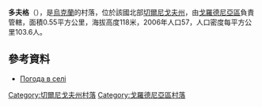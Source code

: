 {{coord|51|39|28|N|31|26|39|E|scale:100000|display=title}}

'''多夫格'''（{{lang-uk|Довге}}），是[[烏克蘭|烏克蘭]]的村落，位於該國北部[[切爾尼戈夫州|切爾尼戈夫州]]，由[[戈羅德尼亞區|戈羅德尼亞區]]負責管轄，面積0.55平方公里，海拔高度118米，2006年人口57，人口密度每平方公里103.6人。

==參考資料==
*[http://weather.in.ua/ua/chernigovskaja/7028 Погода в селі ]{{Wayback|url=http://weather.in.ua/ua/chernigovskaja/7028 |date=20111220131709 }}

[[Category:切爾尼戈夫州村落|Category:切爾尼戈夫州村落]]
[[Category:戈羅德尼亞區村落|Category:戈羅德尼亞區村落]]


{{Chernihiv-geo-stub}}